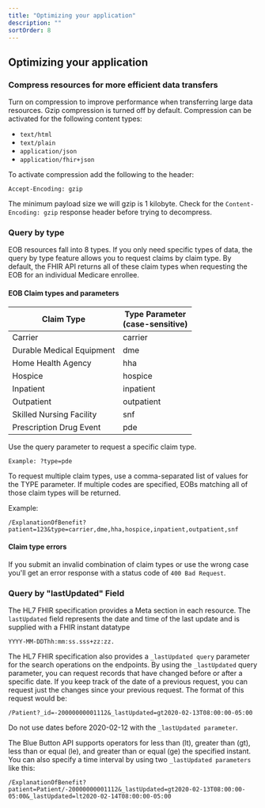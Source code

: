 ```yaml
---
title: "Optimizing your application"
description: ""
sortOrder: 8
---
```


## Optimizing your application

### Compress resources for more efficient data transfers  

Turn on compression to improve performance when transferring large data resources. Gzip compression is turned off by default. Compression can be activated for the following content types:  

* `text/html`
* `text/plain`
* `application/json`
* `application/fhir+json`  

To activate compression add the following to the header:  

`Accept-Encoding: gzip`  

The minimum payload size we will gzip is 1 kilobyte. Check for the `Content-Encoding: gzip` response header before trying to decompress.  

### Query by type

EOB resources fall into 8 types. If you only need specific types of data, the query by type feature allows you to request claims by claim type. By default, the FHIR API returns all of these claim types when requesting the EOB for an individual Medicare enrollee.  

#### EOB Claim types and parameters

| Claim Type | Type Parameter<br /> (case-sensitive) |
| ---- | ---- |
| Carrier | carrier |
| Durable Medical Equipment | dme |
| Home Health Agency | hha |
| Hospice | hospice |
| Inpatient | inpatient |
| Outpatient | outpatient |
| Skilled Nursing Facility | snf |
| Prescription Drug Event | pde |

    
Use the query parameter to request a specific claim type. 
~~~
Example: ?type=pde
~~~

To request multiple claim types, use a comma-separated list of values for the TYPE parameter. If multiple codes are specified, EOBs matching all of those claim types will be returned.   

Example:  
~~~
/ExplanationOfBenefit?patient=123&type=carrier,dme,hha,hospice,inpatient,outpatient,snf  
~~~

#### Claim type errors

If you submit an invalid combination of claim types or use the wrong case you'll get an error response with a status code of `400 Bad Request`.

### Query by "lastUpdated" Field  

The HL7 FHIR specification provides a Meta section in each resource. The `lastUpdated` field represents the date and time of the last update and is supplied with a FHIR instant datatype  
~~~
YYYY-MM-DDThh:mm:ss.sss+zz:zz.  
~~~
The HL7 FHIR specification also provides a `_lastUpdated query` parameter for the search operations on the endpoints. By using the `_lastUpdated` query parameter, you can request records that have changed before or after a specific date. If you keep track of the date of a previous request, you can request just the changes since your previous request. The format of this request would be:  
~~~
/Patient?_id=-20000000001112&_lastUpdated=gt2020-02-13T08:00:00-05:00  
~~~

Do not use dates before 2020-02-12 with the `_lastUpdated parameter`. 

The Blue Button API supports operators for less than (lt), greater than (gt), less than or equal (le), and greater than or equal (ge) the specified instant. You can also specify a time interval by using two `_lastUpdated parameters` like this:  
~~~
/ExplanationOfBenefit?patient=Patient/-20000000001112&_lastUpdated=gt2020-02-13T08:00:00-05:00&_lastUpdated=lt2020-02-14T08:00:00-05:00
~~~
